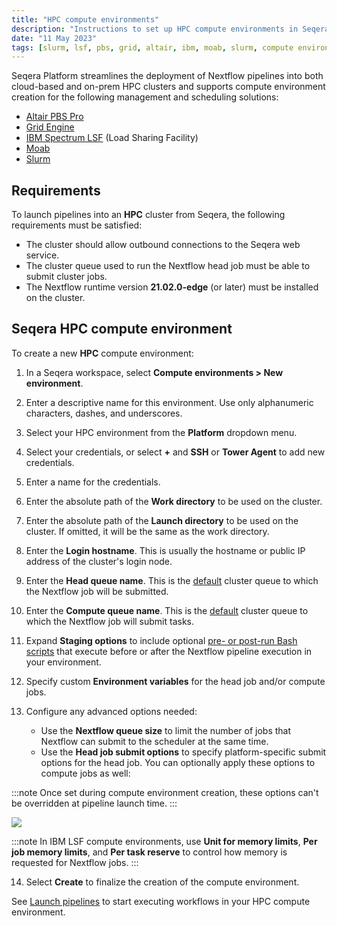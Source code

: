 ```yaml
---
title: "HPC compute environments"
description: "Instructions to set up HPC compute environments in Seqera Platform"
date: "11 May 2023"
tags: [slurm, lsf, pbs, grid, altair, ibm, moab, slurm, compute environment]
---
```


Seqera Platform streamlines the deployment of Nextflow pipelines into both cloud-based and on-prem HPC clusters and supports compute environment creation for the following management and scheduling solutions:

- [Altair PBS Pro](https://www.altair.com/pbs-professional/)
- [Grid Engine](https://www.altair.com/grid-engine/)
- [IBM Spectrum LSF](https://www.ibm.com/products/hpc-workload-management/details) (Load Sharing Facility)
- [Moab](http://docs.adaptivecomputing.com/suite/8-0/basic/help.htm#topics/moabWorkloadManager/topics/intro/productOverview.htm)
- [Slurm](https://slurm.schedmd.com/overview.html)

## Requirements

To launch pipelines into an **HPC** cluster from Seqera, the following requirements must be satisfied:

- The cluster should allow outbound connections to the Seqera web service.
- The cluster queue used to run the Nextflow head job must be able to submit cluster jobs.
- The Nextflow runtime version **21.02.0-edge** (or later) must be installed on the cluster.

## Seqera HPC compute environment

To create a new **HPC** compute environment:

1.  In a Seqera workspace, select **Compute environments > New environment**.
2.  Enter a descriptive name for this environment. Use only alphanumeric characters, dashes, and underscores.
3.  Select your HPC environment from the **Platform** dropdown menu.
4.  Select your credentials, or select **+** and **SSH** or **Tower Agent** to add new credentials.
5.  Enter a name for the credentials.
6.  Enter the absolute path of the **Work directory** to be used on the cluster.
7.  Enter the absolute path of the **Launch directory** to be used on the cluster. If omitted, it will be the same as the work directory.
8.  Enter the **Login hostname**. This is usually the hostname or public IP address of the cluster's login node.
9.  Enter the **Head queue name**. This is the [default](https://www.nextflow.io/docs/latest/process.html#queue) cluster queue to which the Nextflow job will be submitted.
10. Enter the **Compute queue name**. This is the [default](https://www.nextflow.io/docs/latest/process.html#queue) cluster queue to which the Nextflow job will submit tasks.
11. Expand **Staging options** to include optional [pre- or post-run Bash scripts](../launch/advanced.mdx#pre--post-run-scripts) that execute before or after the Nextflow pipeline execution in your environment.
12. Specify custom **Environment variables** for the head job and/or compute jobs.
13. Configure any advanced options needed:

    - Use the **Nextflow queue size** to limit the number of jobs that Nextflow can submit to the scheduler at the same time.
    - Use the **Head job submit options** to specify platform-specific submit options for the head job. You can optionally apply these options to compute jobs as well:

:::note
Once set during compute environment creation, these options can't be overridden at pipeline launch time.
:::

![](./_images/head_job_propagation.png)

:::note
In IBM LSF compute environments, use **Unit for memory limits**, **Per job memory limits**, and **Per task reserve** to control how memory is requested for Nextflow jobs.
:::

14. Select **Create** to finalize the creation of the compute environment.

See [Launch pipelines](../launch/launchpad.mdx) to start executing workflows in your HPC compute environment.
